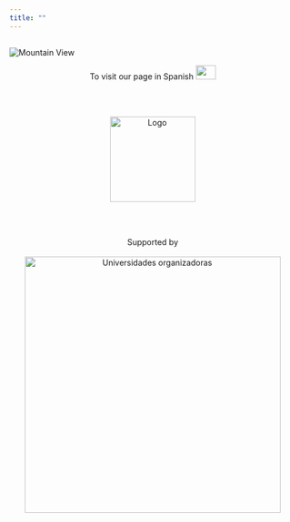 ```yaml
---
title: ""
---
```


<h2> </h2>

<img src="imagenes/medellin_ing.png" alt="Mountain View">

<center>
To visit our page in Spanish
<a href="https://rdaymedellin.github.io/index.html"><img border="0" src="imagenes/esp.png" width="35" height="25"></a>
</center>

<br/>
<br/>

<center>
<img src="imagenes/logo.png" alt="Logo" width="150" height="150">
</center>

<br/>
<br/>

<center>
Supported by
<br/>
<br/>
<img src="imagenes/auxiliar.png" alt="Universidades organizadoras" width="450" height="450">
</center>